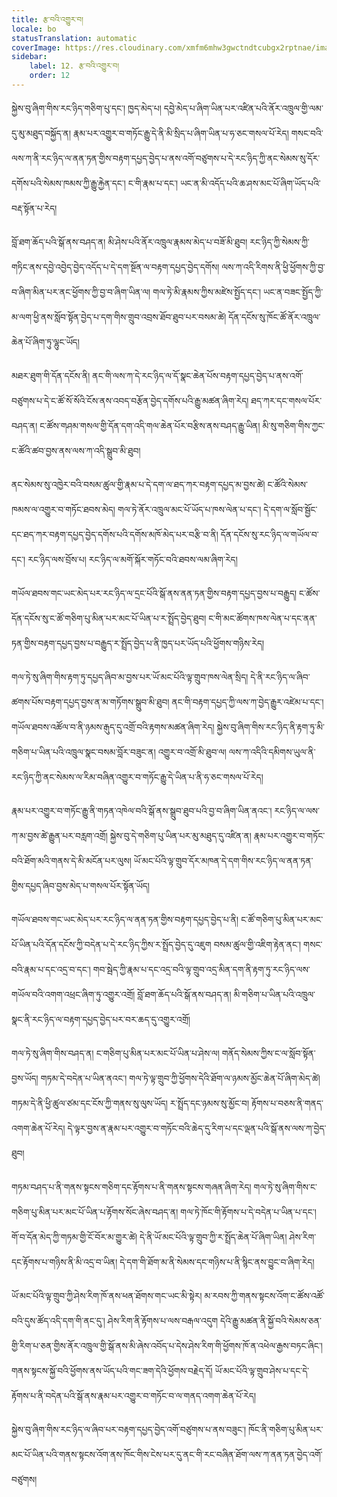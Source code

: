 ```yaml
---
title: རྩ་བའི་འགྱུར་བ།
locale: bo
statusTranslation: automatic
coverImage: https://res.cloudinary.com/xmfm6mhw3gwctndtcubgx2rptnae/image/upload/v1740468922/small_cover_tratado_de_psicologia_revolucionaria_a4c0dca4e0.webp
sidebar:
    label: 12. རྩ་བའི་འགྱུར་བ།
    order: 12
---
```

སྐྱེས་བུ་ཞིག་གིས་རང་ཉིད་གཅིག་པུ་དང་། ཁྱད་མེད་པ། དབྱེ་མེད་པ་ཞིག་ཡིན་པར་འཛིན་པའི་ནོར་འཁྲུལ་གྱི་ལམ་དུ་མུ་མཐུད་བསྐྱོད་ན། རྣམ་པར་འགྱུར་བ་གཏོང་རྒྱུ་དེ་ནི་མི་སྲིད་པ་ཞིག་ཡིན་པ་ཧ་ཅང་གསལ་པོ་རེད། གསང་བའི་ལས་ཀ་ནི་རང་ཉིད་ལ་ནན་ཏན་གྱིས་བརྟག་དཔྱད་བྱེད་པ་ནས་འགོ་བཙུགས་པ་དེ་རང་ཉིད་ཀྱི་ནང་སེམས་སུ་དོར་དགོས་པའི་སེམས་ཁམས་ཀྱི་རྒྱུ་རྐྱེན་དང་། ང་གི་རྣམ་པ་དང་། ཡང་ན་མི་འདོད་པའི་ཆ་ཤས་མང་པོ་ཞིག་ཡོད་པའི་བརྡ་སྟོན་པ་རེད།

བློ་ཐག་ཆོད་པའི་སྒོ་ནས་བཤད་ན། མི་ཤེས་པའི་ནོར་འཁྲུལ་རྣམས་མེད་པ་བཟོ་མི་ཐུབ། རང་ཉིད་ཀྱི་སེམས་ཀྱི་གཏིང་ནས་དབྱེ་འབྱེད་བྱེད་འདོད་པ་དེ་དག་སྔོན་ལ་བརྟག་དཔྱད་བྱེད་དགོས། ལས་ཀ་འདི་རིགས་ནི་ཕྱི་ཕྱོགས་ཀྱི་བྱ་བ་ཞིག་མིན་པར་ནང་ཕྱོགས་ཀྱི་བྱ་བ་ཞིག་ཡིན་ལ། གལ་ཏེ་མི་རྣམས་ཀྱིས་མཛེས་སྤྱོད་དང་། ཡང་ན་བཟང་སྤྱོད་ཀྱི་མ་ལག་ཕྱི་ནས་སློབ་སྟོན་བྱེད་པ་དག་གིས་གྲུབ་འབྲས་ཐོབ་ཐུབ་པར་བསམ་ཚེ། དོན་དངོས་སུ་ཁོང་ཚོ་ནོར་འཁྲུལ་ཆེན་པོ་ཞིག་ཏུ་ལྷུང་ཡོད།

མཐར་ཐུག་གི་དོན་དངོས་ནི། ནང་གི་ལས་ཀ་དེ་རང་ཉིད་ལ་དོ་སྣང་ཆེན་པོས་བརྟག་དཔྱད་བྱེད་པ་ནས་འགོ་བཙུགས་པ་དེ་ང་ཚོ་སོ་སོའི་ངོས་ནས་འབད་བརྩོན་བྱེད་དགོས་པའི་རྒྱུ་མཚན་ཞིག་རེད། ཐད་ཀར་དང་གསལ་པོར་བཤད་ན། ང་ཚོས་གཤམ་གསལ་གྱི་དོན་དག་འདི་གལ་ཆེན་པོར་བརྩིས་ནས་བཤད་རྒྱུ་ཡིན། མི་སུ་གཅིག་གིས་ཀྱང་ང་ཚོའི་ཚབ་བྱས་ནས་ལས་ཀ་འདི་སྒྲུབ་མི་ཐུབ།

ནང་སེམས་སུ་འཁྱེར་བའི་བསམ་ཚུལ་གྱི་རྣམ་པ་དེ་དག་ལ་ཐད་ཀར་བརྟག་དཔྱད་མ་བྱས་ཚེ། ང་ཚོའི་སེམས་ཁམས་ལ་འགྱུར་བ་གཏོང་ཐབས་མེད། གལ་ཏེ་ནོར་འཁྲུལ་མང་པོ་ཡོད་པ་ཁས་ལེན་པ་དང་། དེ་དག་ལ་སློབ་སྦྱོང་དང་ཐད་ཀར་བརྟག་དཔྱད་བྱེད་དགོས་པའི་དགོས་མཁོ་མེད་པར་བརྩི་བ་ནི། དོན་དངོས་སུ་རང་ཉིད་ལ་གཡོལ་བ་དང་། རང་ཉིད་ལས་བྲོས་པ། རང་ཉིད་ལ་མགོ་སྐོར་གཏོང་བའི་ཐབས་ལམ་ཞིག་རེད།

གཡོལ་ཐབས་གང་ཡང་མེད་པར་རང་ཉིད་ལ་དྲང་པོའི་སྒོ་ནས་ནན་ཏན་གྱིས་བརྟག་དཔྱད་བྱས་པ་བརྒྱུད། ང་ཚོས་དོན་དངོས་སུ་ང་ཚོ་གཅིག་པུ་མིན་པར་མང་པོ་ཡིན་པ་ར་སྤྲོད་བྱེད་ཐུབ། ང་གི་མང་ཚོགས་ཁས་ལེན་པ་དང་ནན་ཏན་གྱིས་བརྟག་དཔྱད་བྱས་པ་བརྒྱུད་ར་སྤྲོད་བྱེད་པ་ནི་ཁྱད་པར་ཡོད་པའི་ཕྱོགས་གཉིས་རེད།

གལ་ཏེ་སུ་ཞིག་གིས་རྟག་ཏུ་དཔྱད་ཞིབ་མ་བྱས་པར་ཡོ་མང་པོའི་ལྟ་གྲུབ་ཁས་ལེན་སྲིད། དེ་ནི་རང་ཉིད་ལ་ཞིབ་ཚགས་པོས་བརྟག་དཔྱད་བྱས་ན་མ་གཏོགས་སྒྲུབ་མི་ཐུབ། ནང་གི་བརྟག་དཔྱད་ཀྱི་ལས་ཀ་བྱེད་རྒྱུར་འཛེམ་པ་དང་། གཡོལ་ཐབས་འཚོལ་བ་ནི་ཉམས་རྒུད་དུ་འགྲོ་བའི་རྟགས་མཚན་ཞིག་རེད། སྐྱེས་བུ་ཞིག་གིས་རང་ཉིད་ནི་རྟག་ཏུ་མི་གཅིག་པ་ཡིན་པའི་འཁྲུལ་སྣང་བསམ་བློར་བཟུང་ན། འགྱུར་བ་འགྲོ་མི་ཐུབ་ལ། ལས་ཀ་འདིའི་དམིགས་ཡུལ་ནི་རང་ཉིད་ཀྱི་ནང་སེམས་ལ་རིམ་བཞིན་འགྱུར་བ་གཏོང་རྒྱུ་དེ་ཡིན་པ་ནི་ཧ་ཅང་གསལ་པོ་རེད།

རྣམ་པར་འགྱུར་བ་གཏོང་རྒྱུ་ནི་གཏན་འཁེལ་བའི་སྒོ་ནས་སྒྲུབ་ཐུབ་པའི་བྱ་བ་ཞིག་ཡིན་ནའང་། རང་ཉིད་ལ་ལས་ཀ་མ་བྱས་ཚེ་རྒྱུན་པར་བརླག་འགྲོ། སྐྱེས་བུ་དེ་གཅིག་པུ་ཡིན་པར་མུ་མཐུད་དུ་འཛིན་ན། རྣམ་པར་འགྱུར་བ་གཏོང་བའི་ཐོག་མའི་གནས་དེ་མི་མངོན་པར་ལུས། ཡོ་མང་པོའི་ལྟ་གྲུབ་དོར་མཁན་དེ་དག་གིས་རང་ཉིད་ལ་ནན་ཏན་གྱིས་དཔྱད་ཞིབ་བྱས་མེད་པ་གསལ་པོར་སྟོན་ཡོད།

གཡོལ་ཐབས་གང་ཡང་མེད་པར་རང་ཉིད་ལ་ནན་ཏན་གྱིས་བརྟག་དཔྱད་བྱེད་པ་ནི། ང་ཚོ་གཅིག་པུ་མིན་པར་མང་པོ་ཡིན་པའི་དོན་དངོས་ཀྱི་བདེན་པ་དེ་རང་ཉིད་ཀྱིས་ར་སྤྲོད་བྱེད་དུ་འཇུག བསམ་ཚུལ་གྱི་འཇིག་རྟེན་ནང་། གསང་བའི་རྣམ་པ་དང་འདྲ་བ་དང་། གབ་སྦེད་ཀྱི་རྣམ་པ་དང་འདྲ་བའི་ལྟ་གྲུབ་འདྲ་མིན་དག་ནི་རྟག་ཏུ་རང་ཉིད་ལས་གཡོལ་བའི་འགག་འཕྲང་ཞིག་ཏུ་འགྱུར་འགྲོ། བློ་ཐག་ཆོད་པའི་སྒོ་ནས་བཤད་ན། མི་གཅིག་པ་ཡིན་པའི་འཁྲུལ་སྣང་ནི་རང་ཉིད་ལ་བརྟག་དཔྱད་བྱེད་པར་བར་ཆད་དུ་འགྱུར་འགྲོ།

གལ་ཏེ་སུ་ཞིག་གིས་བཤད་ན། ང་གཅིག་པུ་མིན་པར་མང་པོ་ཡིན་པ་ཤེས་ལ། གནོད་སེམས་ཀྱིས་ང་ལ་སློབ་སྟོན་བྱས་ཡོད། གཏམ་དེ་བདེན་པ་ཡིན་ནའང་། གལ་ཏེ་ལྟ་གྲུབ་ཀྱི་ཕྱོགས་དེའི་ཐོག་ལ་ཉམས་མྱོང་ཆེན་པོ་ཞིག་མེད་ཚེ། གཏམ་དེ་ནི་ཕྱི་ཚུལ་ཙམ་དང་ངོས་ཀྱི་གནས་སུ་ལུས་ཡོད། ར་སྤྲོད་དང་ཉམས་སུ་མྱོང་བ། རྟོགས་པ་བཅས་ནི་གནད་འགག་ཆེན་པོ་རེད། དེ་ལྟར་བྱས་ན་རྣམ་པར་འགྱུར་བ་གཏོང་བའི་ཆེད་དུ་རིག་པ་དང་ལྡན་པའི་སྒོ་ནས་ལས་ཀ་བྱེད་ཐུབ།

གཏམ་བཤད་པ་ནི་གནས་སྟངས་གཅིག་དང་རྟོགས་པ་ནི་གནས་སྟངས་གཞན་ཞིག་རེད། གལ་ཏེ་སུ་ཞིག་གིས་ང་གཅིག་པུ་མིན་པར་མང་པོ་ཡིན་པ་རྟོགས་སོང་ཞེས་བཤད་ན། གལ་ཏེ་ཁོང་གི་རྟོགས་པ་དེ་བདེན་པ་ཡིན་པ་དང་། གོ་བ་དོན་མེད་ཀྱི་གཏམ་གྱི་ངོ་བོར་མ་གྱུར་ཚེ། དེ་ནི་ཡོ་མང་པོའི་ལྟ་གྲུབ་ཀྱི་ར་སྤྲོད་ཆེན་པོ་ཞིག་ཡིན། ཤེས་རིག་དང་རྟོགས་པ་གཉིས་ནི་མི་འདྲ་བ་ཡིན། དེ་དག་གི་ཐོག་མ་ནི་སེམས་དང་གཉིས་པ་ནི་སྙིང་ནས་བྱུང་བ་ཞིག་རེད།

ཡོ་མང་པོའི་ལྟ་གྲུབ་ཀྱི་ཤེས་རིག་ཁོ་ནས་ཕན་ཐོགས་གང་ཡང་མི་སྟེར། མ་རབས་ཀྱི་གནས་སྟངས་འོག་ང་ཚོས་འཚོ་བའི་དུས་ཚོད་འདི་དག་གི་ནང་དུ་། ཤེས་རིག་ནི་རྟོགས་པ་ལས་བརྒལ་འདུག དེའི་རྒྱུ་མཚན་ནི་སྐྱོ་བའི་སེམས་ཅན་གྱི་རིག་པ་ཅན་གྱིས་ནོར་འཁྲུལ་གྱི་སྒོ་ནས་མི་ཞེས་འབོད་པ་དེས་ཤེས་རིག་གི་ཕྱོགས་ཁོ་ན་འཕེལ་རྒྱས་བཏང་ཞིང་། གནས་སྟངས་སྐྱོ་བའི་ཕྱོགས་ནས་ཡོད་པའི་གང་ཟག་དེའི་ཕྱོགས་བརྗེད་དོ། ཡོ་མང་པོའི་ལྟ་གྲུབ་ཤེས་པ་དང་དེ་རྟོགས་པ་ནི་བདེན་པའི་སྒོ་ནས་རྣམ་པར་འགྱུར་བ་གཏོང་བ་ལ་གནད་འགག་ཆེན་པོ་རེད།

སྐྱེས་བུ་ཞིག་གིས་རང་ཉིད་ལ་ཞིབ་པར་བརྟག་དཔྱད་བྱེད་འགོ་བཙུགས་པ་ནས་བཟུང་། ཁོང་ནི་གཅིག་པུ་མིན་པར་མང་པོ་ཡིན་པའི་གནས་སྟངས་འོག་ནས་ཁོང་གིས་ངེས་པར་དུ་ནང་གི་རང་བཞིན་ཐོག་ལས་ཀ་ནན་ཏན་བྱེད་འགོ་བཙུགས།

